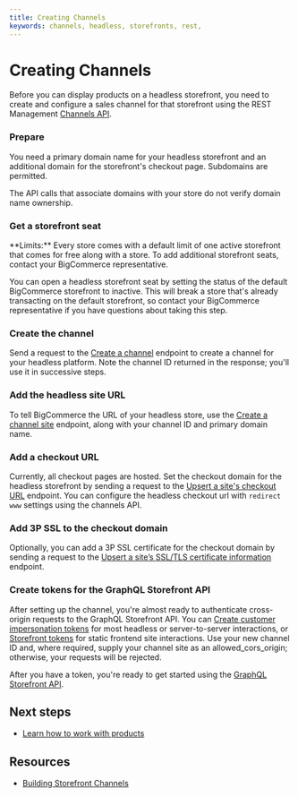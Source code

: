 ```yaml
---
title: Creating Channels
keywords: channels, headless, storefronts, rest, 
---
```


# Creating Channels

Before you can display products on a headless storefront, you need to create and configure a sales channel for that storefront using the REST Management [Channels API](/docs/rest-management/channels).

<Steps>

### Prepare

You need a primary domain name for your headless storefront and an additional domain for the storefront's checkout page. Subdomains are permitted.

The API calls that associate domains with your store do not verify domain name ownership.

### Get a storefront seat

<Callout type="info">
  **Limits:** Every store comes with a default limit of one active storefront that comes for free along with a store. To add additional storefront seats, contact your BigCommerce representative.
</Callout>

You can open a headless storefront seat by setting the status of the default BigCommerce storefront to inactive. This will break a store that's already transacting on the default storefront, so contact your BigCommerce representative if you have questions about taking this step.

### Create the channel

Send a request to the [Create a channel](/docs/rest-management/channels#create-a-channel) endpoint to create a channel for your headless platform. Note the channel ID returned in the response; you'll use it in successive steps.

### Add the headless site URL

To tell BigCommerce the URL of your headless store, use the [Create a channel site](/docs/rest-management/channels/site#create-a-channel-site) endpoint, along with your channel ID and primary domain name.

### Add a checkout URL

Currently, all checkout pages are hosted. Set the checkout domain for the headless storefront by sending a request to the [Upsert a site's checkout URL](/docs/rest-management/channels/site-checkout-url#upsert-a-siteʼs-checkout-url) endpoint. You can configure the headless checkout url with `redirect www` settings using the channels API.

### Add 3P SSL to the checkout domain

Optionally, you can add a 3P SSL certificate for the checkout domain by sending a request to the [Upsert a site’s SSL/TLS certificate information](/docs/rest-management/sites/site-certificate#upsert-a-site’s-ssl/tls-certificate-information) endpoint.

### Create tokens for the GraphQL Storefront API

After setting up the channel, you're almost ready to authenticate cross-origin requests to the GraphQL Storefront API. You can [Create customer impersonation tokens](/docs/rest-authentication/tokens/customer-impersonation-token#create-a-token) for most headless or server-to-server interactions, or [Storefront tokens](/docs/rest-authentication/tokens#create-a-token) for static frontend site interactions. Use your new channel ID and, where required, supply your channel site as an allowed_cors_origin; otherwise, your requests will be rejected.

After you have a token, you're ready to get started using the [GraphQL Storefront API](/docs/storefront/graphql).

</Steps>
  
## Next steps

- [Learn how to work with products](/docs/storefront/headless/products)

## Resources

- [Building Storefront Channels](/docs/integrations/channels/guide/storefronts)
